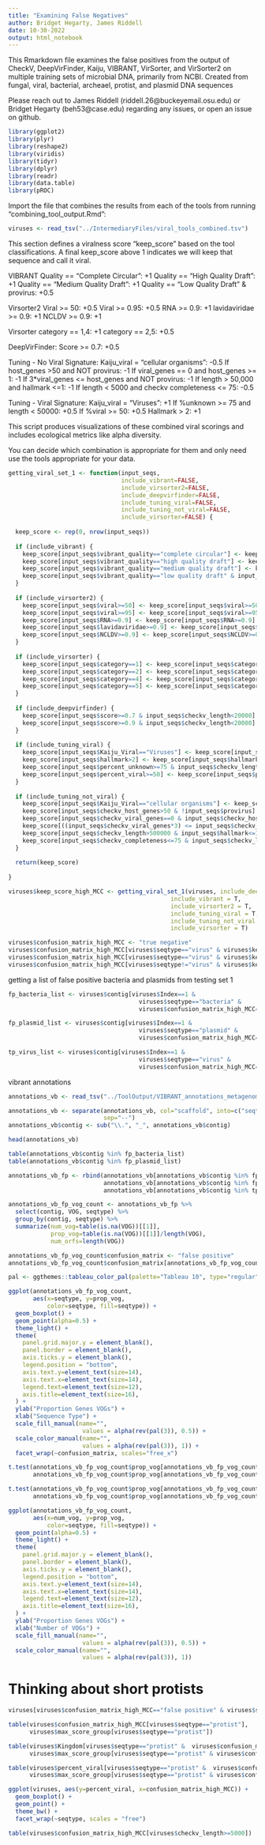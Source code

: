 ```yaml
---
title: "Examining False Negatives"
author: Bridget Hegarty, James Riddell
date: 10-30-2022
output: html_notebook
---
```

This Rmarkdown file examines the false positives from the output of CheckV, DeepVirFinder, Kaiju,
VIBRANT, VirSorter, and VirSorter2 on multiple training sets of microbial DNA, 
primarily from NCBI. Created from fungal, viral, bacterial, archeael, protist,
and plasmid DNA sequences

Please reach out to James Riddell (riddell.26@buckeyemail.osu.edu) or
Bridget Hegarty (beh53@case.edu) regarding any issues, or open an issue on github.

```r
library(ggplot2)
library(plyr)
library(reshape2)
library(viridis)
library(tidyr)
library(dplyr)
library(readr)
library(data.table)
library(pROC)
```

Import the file that combines the results from each of the tools from running "combining_tool_output.Rmd":
```r
viruses <- read_tsv("../IntermediaryFiles/viral_tools_combined.tsv")
```

This section defines a viralness score "keep_score" based on the tool classifications. 
A final keep_score above 1 indicates we will keep that sequence and call it viral.

VIBRANT
    Quality == "Complete Circular": +1
    Quality == "High Quality Draft": +1
    Quality == "Medium Quality Draft": +1
    Quality == "Low Quality Draft" & provirus: +0.5

Virsorter2
    Viral >= 50: +0.5
    Viral >= 0.95: +0.5
    RNA >= 0.9: +1
    lavidaviridae >= 0.9: +1
    NCLDV >= 0.9: +1

Virsorter
    category ==  1,4: +1
    category == 2,5: +0.5

DeepVirFinder:
    Score >= 0.7: +0.5

Tuning - No Viral Signature:
    Kaiju_viral = "cellular organisms": -0.5
    If host_genes >50 and NOT provirus: -1 
    If viral_genes == 0 and host_genes >= 1: -1
    If 3*viral_genes <= host_genes and NOT provirus: -1
    If length > 50,000 and hallmark <=1: -1
    If length < 5000 and checkv completeness <= 75: -0.5

Tuning - Viral Signature:
    Kaiju_viral = "Viruses": +1
    If %unknown >= 75 and length < 50000: +0.5
    If %viral >= 50: +0.5
    Hallmark > 2: +1
    

This script produces visualizations of these combined viral scorings and
includes ecological metrics like alpha diversity.

You can decide which combination is appropriate for them and only need use the
tools appropriate for your data.

```r
getting_viral_set_1 <- function(input_seqs,
                                include_vibrant=FALSE, 
                                include_virsorter2=FALSE,
                                include_deepvirfinder=FALSE,
                                include_tuning_viral=FALSE,
                                include_tuning_not_viral=FALSE,
                                include_virsorter=FALSE) {
  
  keep_score <- rep(0, nrow(input_seqs))
  
  if (include_vibrant) {
    keep_score[input_seqs$vibrant_quality=="complete circular"] <- keep_score[input_seqs$vibrant_quality=="complete circular"] + 1
    keep_score[input_seqs$vibrant_quality=="high quality draft"] <- keep_score[input_seqs$vibrant_quality=="high quality draft"] + 1
    keep_score[input_seqs$vibrant_quality=="medium quality draft"] <- keep_score[input_seqs$vibrant_quality=="medium quality draft"] + 1
    keep_score[input_seqs$vibrant_quality=="low quality draft" & input_seqs$provirus] <- keep_score[input_seqs$vibrant_quality=="low quality draft" & input_seqs$provirus] + 0.5
  }
  
  if (include_virsorter2) {
    keep_score[input_seqs$viral>=50] <- keep_score[input_seqs$viral>=50] + 0.5
    keep_score[input_seqs$viral>=95] <- keep_score[input_seqs$viral>=95] + 0.5
    keep_score[input_seqs$RNA>=0.9] <- keep_score[input_seqs$RNA>=0.9] + 1
    keep_score[input_seqs$lavidaviridae>=0.9] <- keep_score[input_seqs$lavidaviridae>=0.9] + 1
    keep_score[input_seqs$NCLDV>=0.9] <- keep_score[input_seqs$NCLDV>=0.9] + 1
  }
  
  if (include_virsorter) {
    keep_score[input_seqs$category==1] <- keep_score[input_seqs$category==1] + 1
    keep_score[input_seqs$category==2] <- keep_score[input_seqs$category==2] + 0.5
    keep_score[input_seqs$category==4] <- keep_score[input_seqs$category==4] + 1
    keep_score[input_seqs$category==5] <- keep_score[input_seqs$category==5] + 0.5
  }
  
  if (include_deepvirfinder) {
    keep_score[input_seqs$score>=0.7 & input_seqs$checkv_length<20000] <- keep_score[input_seqs$score>=0.7 & input_seqs$checkv_length<20000] + 0.5
    keep_score[input_seqs$score>=0.9 & input_seqs$checkv_length<20000] <- keep_score[input_seqs$score>=0.9 & input_seqs$checkv_length<20000] + 0.5
  }
  
  if (include_tuning_viral) {
    keep_score[input_seqs$Kaiju_Viral=="Viruses"] <- keep_score[input_seqs$Kaiju_Viral=="Viruses"] + 0.5
    keep_score[input_seqs$hallmark>2] <- keep_score[input_seqs$hallmark>2] + 1
    keep_score[input_seqs$percent_unknown>=75 & input_seqs$checkv_length<50000] <- keep_score[input_seqs$percent_unknown>=75 & input_seqs$checkv_length<50000] + 0.5
    keep_score[input_seqs$percent_viral>=50] <- keep_score[input_seqs$percent_viral>=50] + 0.5
  }
  
  if (include_tuning_not_viral) {
    keep_score[input_seqs$Kaiju_Viral=="cellular organisms"] <- keep_score[input_seqs$Kaiju_Viral=="cellular organisms"] - 0.5
    keep_score[input_seqs$checkv_host_genes>50 & !input_seqs$provirus] <- keep_score[input_seqs$checkv_host_genes>50 & !input_seqs$provirus] - 1
    keep_score[input_seqs$checkv_viral_genes==0 & input_seqs$checkv_host_genes>=1] <- keep_score[input_seqs$checkv_viral_genes==0 & input_seqs$checkv_host_genes>=1] - 1
    keep_score[((input_seqs$checkv_viral_genes*3) <= input_seqs$checkv_host_genes) & !input_seqs$provirus] <- keep_score[((input_seqs$checkv_viral_genes*3) <= input_seqs$checkv_host_genes) & !input_seqs$provirus] - 1 # consider accounting for RNA viruses
    keep_score[input_seqs$checkv_length>500000 & input_seqs$hallmark<=1] <- keep_score[input_seqs$checkv_length>500000 & input_seqs$hallmark<=1] - 1
    keep_score[input_seqs$checkv_completeness<=75 & input_seqs$checkv_length<=5000] <- keep_score[input_seqs$checkv_completeness<=75 & input_seqs$checkv_length<=5000] - 0.5 # helped with protist contamination
  }
  
  return(keep_score)
  
}
```


```r
viruses$keep_score_high_MCC <- getting_viral_set_1(viruses, include_deepvirfinder = F,
                                              include_vibrant = T,
                                              include_virsorter2 = T,
                                              include_tuning_viral = T,
                                              include_tuning_not_viral = T,
                                              include_virsorter = T)
```

```r
viruses$confusion_matrix_high_MCC <- "true negative"
viruses$confusion_matrix_high_MCC[viruses$seqtype=="virus" & viruses$keep_score_high_MCC<1] <- "false negative"
viruses$confusion_matrix_high_MCC[viruses$seqtype=="virus" & viruses$keep_score_high_MCC>=1] <- "true positive"
viruses$confusion_matrix_high_MCC[viruses$seqtype!="virus" & viruses$keep_score_high_MCC>=1] <- "false positive"
```

getting a list of false positive bacteria and plasmids from testing set 1
```r
fp_bacteria_list <- viruses$contig[viruses$Index==1 & 
                                     viruses$seqtype=="bacteria" &
                                     viruses$confusion_matrix_high_MCC=="false positive"]

fp_plasmid_list <- viruses$contig[viruses$Index==1 & 
                                     viruses$seqtype=="plasmid" &
                                     viruses$confusion_matrix_high_MCC=="false positive"]

tp_virus_list <- viruses$contig[viruses$Index==1 & 
                                     viruses$seqtype=="virus" &
                                     viruses$confusion_matrix_high_MCC=="true positive"]
```


vibrant annotations
```r
annotations_vb <- read_tsv("../ToolOutput/VIBRANT_annotations_metagenomic_testing_set_1.tsv")
```
```r
annotations_vb <- separate(annotations_vb, col="scaffold", into=c("seqtype", "contig"),
                           sep="--")
annotations_vb$contig <- sub("\\.", "_", annotations_vb$contig)
```


```r
head(annotations_vb)
```
```r
table(annotations_vb$contig %in% fp_bacteria_list)
table(annotations_vb$contig %in% fp_plasmid_list)
```

```r
annotations_vb_fp <- rbind(annotations_vb[annotations_vb$contig %in% fp_bacteria_list,],
                           annotations_vb[annotations_vb$contig %in% fp_plasmid_list,],
                           annotations_vb[annotations_vb$contig %in% tp_virus_list,])
```

```r
annotations_vb_fp_vog_count <- annotations_vb_fp %>%
  select(contig, VOG, seqtype) %>%
  group_by(contig, seqtype) %>%
  summarize(num_vog=table(is.na(VOG))[[1]],
            prop_vog=table(is.na(VOG))[[1]]/length(VOG),
            num_orfs=length(VOG))
```

```r
annotations_vb_fp_vog_count$confusion_matrix <- "false positive"
annotations_vb_fp_vog_count$confusion_matrix[annotations_vb_fp_vog_count$seqtype=="virus"] <- "true positive"
```


```r
pal <- ggthemes::tableau_color_pal(palette="Tableau 10", type="regular")
```

```r
ggplot(annotations_vb_fp_vog_count, 
       aes(x=seqtype, y=prop_vog, 
           color=seqtype, fill=seqtype)) +
  geom_boxplot() +
  geom_point(alpha=0.5) +
  theme_light() +
  theme(
    panel.grid.major.y = element_blank(),
    panel.border = element_blank(),
    axis.ticks.y = element_blank(),
    legend.position = "bottom",
    axis.text.y=element_text(size=14),
    axis.text.x=element_text(size=14),
    legend.text=element_text(size=12),
    axis.title=element_text(size=16),
  ) +
  ylab("Proportion Genes VOGs") +
  xlab("Sequence Type") +
  scale_fill_manual(name="",
                     values = alpha(rev(pal(3)), 0.5)) +
  scale_color_manual(name="",
                     values = alpha(rev(pal(3)), 1)) +
  facet_wrap(~confusion_matrix, scales="free_x")
```
```r
t.test(annotations_vb_fp_vog_count$prop_vog[annotations_vb_fp_vog_count$seqtype=="bacteria"],
       annotations_vb_fp_vog_count$prop_vog[annotations_vb_fp_vog_count$seqtype=="virus"])
```
```r
t.test(annotations_vb_fp_vog_count$prop_vog[annotations_vb_fp_vog_count$seqtype=="plasmid"],
       annotations_vb_fp_vog_count$prop_vog[annotations_vb_fp_vog_count$seqtype=="virus"])
```

```r
ggplot(annotations_vb_fp_vog_count, 
       aes(x=num_vog, y=prop_vog, 
           color=seqtype, fill=seqtype)) +
  geom_point(alpha=0.5) +
  theme_light() +
  theme(
    panel.grid.major.y = element_blank(),
    panel.border = element_blank(),
    axis.ticks.y = element_blank(),
    legend.position = "bottom",
    axis.text.y=element_text(size=14),
    axis.text.x=element_text(size=14),
    legend.text=element_text(size=12),
    axis.title=element_text(size=16),
  ) +
  ylab("Proportion Genes VOGs") +
  xlab("Number of VOGs") +
  scale_fill_manual(name="",
                     values = alpha(rev(pal(3)), 0.5)) +
  scale_color_manual(name="",
                     values = alpha(rev(pal(3)), 1))
```

# Thinking about short protists
```r
viruses[viruses$confusion_matrix_high_MCC=="false positive" & viruses$seqtype=="protist",]

table(viruses$confusion_matrix_high_MCC[viruses$seqtype=="protist"], 
      viruses$max_score_group[viruses$seqtype=="protist"])

table(viruses$Kingdom[viruses$seqtype=="protist" &  viruses$confusion_matrix_high_MCC=="false positive"], 
      viruses$max_score_group[viruses$seqtype=="protist" & viruses$confusion_matrix_high_MCC=="false positive"])

table(viruses$percent_viral[viruses$seqtype=="protist" &  viruses$confusion_matrix_high_MCC=="false positive"]>20, 
      viruses$max_score_group[viruses$seqtype=="protist" & viruses$confusion_matrix_high_MCC=="false positive"])
```

```r
ggplot(viruses, aes(y=percent_viral, x=confusion_matrix_high_MCC)) +
  geom_boxplot() +
  geom_point() +
  theme_bw() +
  facet_wrap(~seqtype, scales = "free") 
```
```r
table(viruses$confusion_matrix_high_MCC[viruses$checkv_length>=5000])
```







